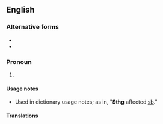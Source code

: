 ==English==

===Alternative forms===
* {{l|en|sth}}
* {{l|en|smth}}

===Pronoun===
{{en-pronoun}}

# {{lb|en|uncommon}} {{abbreviation of|en|something}}

====Usage notes====
* Used in dictionary usage notes; as in, "'''Sthg''' affected [[sb]]."

====Translations====
{{trans-see|sth}}